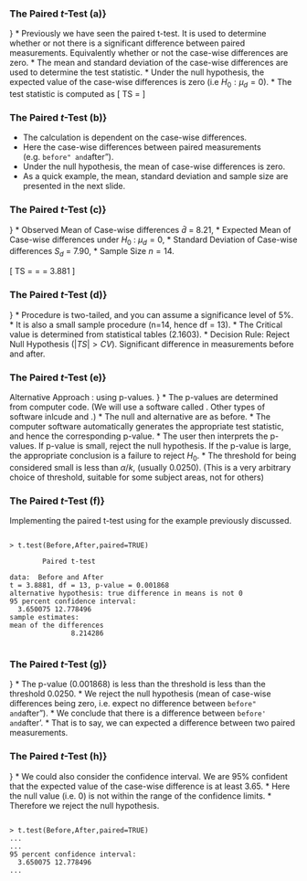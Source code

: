 


### The Paired $t$-Test (a)}

}
*  Previously we have seen the paired t-test. It is used to determine whether or
not there is a significant difference between paired measurements. Equivalently whether or not
the case-wise differences are zero.
*  The mean and standard deviation of the case-wise differences are used to determine the test statistic.
*  Under the null hypothesis, the expected value of the case-wise differences is zero (i.e $H_0 : \mu_d = 0$).
*  The test statistic is computed as
\[ TS = \frac{\bar{d} - \mu_d}{\frac{s_d}{\sqrt{n}}} \]






### The Paired $t$-Test (b)}

*  The calculation is dependent on the case-wise differences.
*  Here the case-wise differences between paired measurements (e.g. ``before" and ``after").
*  Under the null hypothesis, the mean of case-wise differences is zero.
*  As a quick example, the mean, standard deviation and sample size are presented in the next slide.





### The Paired $t$-Test (c)}
}
*  Observed Mean of Case-wise differences $\bar{d}$ = 8.21,
*  Expected Mean of Case-wise differences under $H_0$ : $\mu_d = 0$,
*  Standard Deviation of Case-wise differences $S_d$ = 7.90,
*  Sample Size $n=14$.


\[ TS = \frac{\bar{d} - \mu_d}{\frac{s_d}{\sqrt{n}}} = \frac{8.21 - 0}{\frac{7.90}{\sqrt{14}}} = 3.881 \]



### The Paired $t$-Test (d)}

}
*  Procedure is two-tailed, and you can assume a significance level of 5\%.
*  It is also a small sample procedure (n=14, hence df = 13).
*  The Critical value is determined from statistical tables (2.1603).
*  Decision Rule: Reject Null Hypothesis ($|TS|>CV$). Significant difference in measurements before and after.





### The Paired $t$-Test (e)}
Alternative Approach : using p-values.
}
*  The p-values are determined from computer code. (We will use a software called \texttt{R}. Other types of software inlcude \texttt{SAS} and \texttt{SPSS}.)
*  The null and alternative are as before.
*  The computer software automatically generates the appropriate test statistic, and hence the corresponding p-value.
*  The user then interprets the p-values. If p-value is small, reject the null hypothesis. If the p-value is large, the appropriate conclusion is a failure to reject $H_0$.
*  The threshold for being considered small is less than $\alpha/k$, (usually 0.0250). (This is a very arbitrary choice of threshold, suitable for some subject areas, not for others)




### The Paired $t$-Test (f)}
Implementing the paired t-test using \texttt{R} for the example previously discussed.
<pre><code>
> t.test(Before,After,paired=TRUE)

        Paired t-test

data:  Before and After
t = 3.8881, df = 13, p-value = 0.001868
alternative hypothesis: true difference in means is not 0
95 percent confidence interval:
  3.650075 12.778496
sample estimates:
mean of the differences
               8.214286

</code></pre>


<p>

### The Paired $t$-Test (g)}
}
*  The p-value ($0.001868$) is less than the threshold is less than the threshold $0.0250$.
*  We reject the null hypothesis (mean of case-wise differences being zero, i.e. expect no difference between ``before" and ``after").
*  We conclude that there is a difference between `before' and `after'.
*  That is to say, we can expected a difference between two paired measurements.


<p>

### The Paired $t$-Test (h)}
}
*  We could also consider the confidence interval. We are $95\%$ confident that the expected value of the case-wise difference is at least 3.65.
*  Here the null value (i.e. 0) is not within the range of the confidence limits.
*  Therefore we reject the null hypothesis.

<pre><code>
> t.test(Before,After,paired=TRUE)
...
...
95 percent confidence interval:
  3.650075 12.778496
...
</code></pre>

